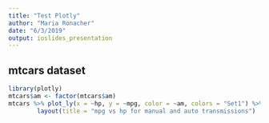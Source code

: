 ```yaml
---
title: "Test Plotly"
author: "Maria Ronacher"
date: "6/3/2019"
output: ioslides_presentation
---
```


## mtcars dataset

```r
library(plotly)
mtcars$am <- factor(mtcars$am)
mtcars %>% plot_ly(x = ~hp, y = ~mpg, color = ~am, colors = "Set1") %>%
        layout(title = "mpg vs hp for manual and auto transmissions")
```